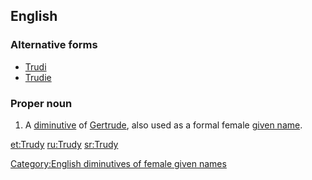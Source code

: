 ==English==

===Alternative forms===
* [[Trudi]]
* [[Trudie]]

===Proper noun===
{{en-proper noun}}

# A [[diminutive]] of [[Gertrude]], also used as a formal female [[given name]].

[[Category:English diminutives of female given names]]

[[et:Trudy]]
[[ru:Trudy]]
[[sr:Trudy]]